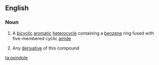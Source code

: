 ==English==

===Noun===
{{wikipedia}}
{{en-noun|~}}

#{{context|uncountable|organic compound|lang=en}} A [[bicyclic]] [[aromatic]] [[heterocycle]] containing a [[benzene]] ring fused with five-membered cyclic [[amide]]
#{{context|countable|organic compound|lang=en}} Any [[derivative]] of this compound

[[ta:oxindole]]